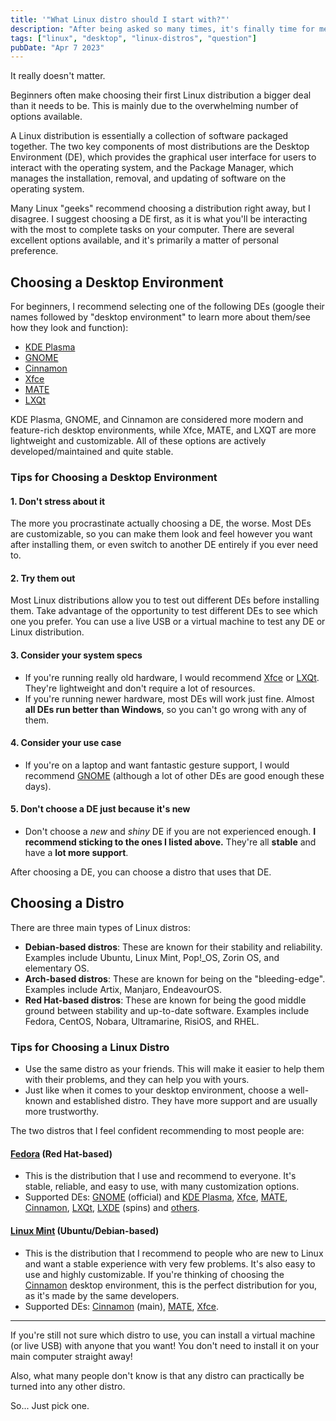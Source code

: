 ```yaml
---
title: '"What Linux distro should I start with?"'
description: "After being asked so many times, it's finally time for me to address this question."
tags: ["linux", "desktop", "linux-distros", "question"]
pubDate: "Apr 7 2023"
---
```


It really doesn't matter.

Beginners often make choosing their first Linux distribution a bigger deal than it needs to be. This is mainly due to the overwhelming number of options available.

A Linux distribution is essentially a collection of software packaged together. The two key components of most distributions are the Desktop Environment (DE), which provides the graphical user interface for users to interact with the operating system, and the Package Manager, which manages the installation, removal, and updating of software on the operating system.

Many Linux "geeks" recommend choosing a distribution right away, but I disagree. I suggest choosing a DE first, as it is what you'll be interacting with the most to complete tasks on your computer. There are several excellent options available, and it's primarily a matter of personal preference.

## Choosing a Desktop Environment

For beginners, I recommend selecting one of the following DEs (google their names followed by "desktop environment" to learn more about them/see how they look and function):

- [KDE Plasma](https://kde.org/plasma-desktop/)
- [GNOME](https://www.gnome.org/)
- [Cinnamon](https://wiki.archlinux.org/title/cinnamon)
- [Xfce](https://www.xfce.org/)
- [MATE](https://mate-desktop.org/)
- [LXQt](https://lxqt-project.org/)

KDE Plasma, GNOME, and Cinnamon are considered more modern and feature-rich desktop environments, while Xfce, MATE, and LXQT are more lightweight and customizable. All of these options are actively developed/maintained and quite stable.

### Tips for Choosing a Desktop Environment

#### 1. Don't stress about it

The more you procrastinate actually choosing a DE, the worse. Most DEs are customizable, so you can make them look and feel however you want after installing them, or even switch to another DE entirely if you ever need to.

#### 2. Try them out

Most Linux distributions allow you to test out different DEs before installing them. Take advantage of the opportunity to test different DEs to see which one you prefer. You can use a live USB or a virtual machine to test any DE or Linux distribution.

#### 3. Consider your system specs

- If you're running really old hardware, I would recommend [Xfce](https://www.xfce.org/) or [LXQt](https://lxqt-project.org/). They're lightweight and don't require a lot of resources.
- If you're running newer hardware, most DEs will work just fine. Almost **all DEs run better than Windows**, so you can't go wrong with any of them.

#### 4. Consider your use case

- If you're on a laptop and want fantastic gesture support, I would recommend [GNOME](https://www.gnome.org/) (although a lot of other DEs are good enough these days).

#### 5. Don't choose a DE just because it's new

- Don't choose a _new_ and _shiny_ DE if you are not experienced enough. **I recommend sticking to the ones I listed above.** They're all **stable** and have a **lot more support**.

After choosing a DE, you can choose a distro that uses that DE.

## Choosing a Distro

There are three main types of Linux distros:

- **Debian-based distros**: These are known for their stability and reliability. Examples include Ubuntu, Linux Mint, Pop!\_OS, Zorin OS, and elementary OS.
- **Arch-based distros**: These are known for being on the "bleeding-edge". Examples include Artix, Manjaro, EndeavourOS.
- **Red Hat-based distros**: These are known for being the good middle ground between stability and up-to-date software. Examples include Fedora, CentOS, Nobara, Ultramarine, RisiOS, and RHEL.

### Tips for Choosing a Linux Distro

- Use the same distro as your friends. This will make it easier to help them with their problems, and they can help you with yours.
- Just like when it comes to your desktop environment, choose a well-known and established distro. They have more support and are usually more trustworthy.

The two distros that I feel confident recommending to most people are:

#### [Fedora](https://getfedora.org/) (Red Hat-based)

- This is the distribution that I use and recommend to everyone. It's stable, reliable, and easy to use, with many customization options.
- Supported DEs: [GNOME](https://getfedora.org/en/workstation/) (official) and [KDE Plasma](https://spins.fedoraproject.org/en/kde/), [Xfce](https://spins.fedoraproject.org/en/xfce/), [MATE](https://spins.fedoraproject.org/en/mate-compiz/), [Cinnamon](https://spins.fedoraproject.org/en/cinnamon/), [LXQt](https://spins.fedoraproject.org/en/lxqt/), [LXDE](https://spins.fedoraproject.org/en/lxde/) (spins) and [others](https://spins.fedoraproject.org/).

#### [Linux Mint](https://linuxmint.com/) (Ubuntu/Debian-based)

- This is the distribution that I recommend to people who are new to Linux and want a stable experience with very few problems. It's also easy to use and highly customizable. If you're thinking of choosing the [Cinnamon](https://linuxmint.com/download.php) desktop environment, this is the perfect distribution for you, as it's made by the same developers.
- Supported DEs: [Cinnamon](https://linuxmint.com/edition.php?id=302) (main), [MATE](https://linuxmint.com/edition.php?id=303), [Xfce](https://linuxmint.com/edition.php?id=304).

---

If you're still not sure which distro to use, you can install a virtual machine (or live USB) with anyone that you want! You don't need to install it on your main computer straight away!

Also, what many people don't know is that any distro can practically be turned into any other distro.

So... Just pick one.
